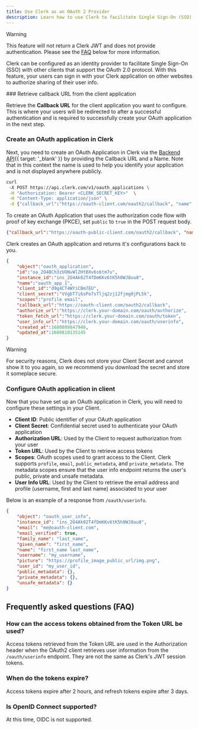 ```yaml
---
title: Use Clerk as an OAuth 2 Provider
description: Learn how to use Clerk to facilitate Single Sign-On (SSO) with other clients that support the OAuth 2.0 protocol.
---
```


> [!WARNING]
> This feature will not return a Clerk JWT and does not provide authentication. Please see the [FAQ](#how-can-the-access-tokens-obtained-from-the-token-url-be-used) below for more information.

Clerk can be configured as an identity provider to facilitate Single Sign-On (SSO) with other clients that support the OAuth 2.0 protocol. With this feature, your users can sign in with your Clerk application on other websites to authorize sharing of their user info.

<Images width={2279} height={1135} src="/docs/images/advance/clerk-idp-flow.svg" alt="Clerk IDP Flow" />

<Steps>
  ### Retrieve callback URL from the client application

  Retrieve the **Callback URL** for the client application you want to configure. This is where your users will be redirected to after a successful authentication and is required to successfully create your OAuth application in the next step.

  ### Create an OAuth application in Clerk

  Next, you need to create an OAuth Application in Clerk via the [Backend API](/docs/reference/backend-api/tag/OAuth-Applications){{ target: '_blank' }} by providing the Callback URL and a Name. Note that in this context the name is used to help you identify your application and is not displayed anywhere publicly.

  ```sh {{ prettier: false, filename: 'POST /v1/oauth_applications' }}
  curl
   -X POST https://api.clerk.com/v1/oauth_applications \
   -H "Authorization: Bearer <CLERK_SECRET_KEY>"  \
   -H "Content-Type: application/json" \
   -d {"callback_url":"https://oauth-client.com/oauth2/callback", "name": "oauth_app_1", "scopes": "profile email"}
  ```

  To create an OAuth Application that uses the authorization code flow with proof of key exchange (PKCE), set `public` to `true` in the POST request body.

  ```json {{ prettier: false }}
  {"callback_url":"https://oauth-public-client.com/oauth2/callback", "name": "oauth_app_pkce", "public": true}
  ```

  Clerk creates an OAuth application and returns it's configurations back to you.

  ```json {{ prettier: false, filename: 'RESPONSE' }}
  {
      "object":"oauth_application",
      "id":"oa_2O4BCh3zUONvWlZHtBXv6s6tm7u",
      "instance_id":"ins_2O4Ak02T4fDmKKv6tK5h0WJ8ou8",
      "name":"oauth_app_1",
      "client_id":"d9g4CT4WYiCBm7EU",
      "client_secret":"VVgbT7i6sPo7sTljq2zj12fjmg0jPL5k",
      "scopes":"profile email",
      "callback_url":"https://oauth-client.com/oauth2/callback",
      "authorize_url":"https://clerk.your-domain.com/oauth/authorize",
      "token_fetch_url":"https://clerk.your-domain.com/oauth/token",
      "user_info_url":"https://clerk.your-domain.com/oauth/userinfo",
      "created_at":1680809847940,
      "updated_at":1680810135145
  }
  ```

  > [!WARNING]
  > For security reasons, Clerk does not store your Client Secret and cannot show it to you again, so we recommend you download the secret and store it someplace secure.

  ### Configure OAuth application in client

  Now that you have set up an OAuth application in Clerk, you will need to configure these settings in your Client.

  - **Client ID**: Public identifier of your OAuth application
  - **Client Secret**: Confidential secret used to authenticate your OAuth application
  - **Authorization URL**: Used by the Client to request authorization from your user
  - **Token URL**: Used by the Client to retrieve access tokens
  - **Scopes**: OAuth scopes used to grant access to the Client. Clerk supports `profile`, `email`, `public_metadata`, and `private_metadata`. The metadata scopes ensure that the user info endpoint returns the user's public, private and unsafe metadata.
  - **User Info URL**: Used by the Client to retrieve the email address and profile (username, first and last name) associated to your user

  Below is an example of a response from `/oauth/userinfo`.

  ```json {{ prettier: false, filename: 'RESPONSE' }}
  {
      "object": "oauth_user_info",
      "instance_id": "ins_2O4Ak02T4fDmKKv6tK5h0WJ8ou8",
      "email": "me@oauth-client.com",
      "email_verified": true,
      "family_name": "last_name",
      "given_name": "first_name",
      "name": "first_name last_name",
      "username": "my_username",
      "picture": "https://profile_image_public_url/img.png",
      "user_id": "my_user_id",
      "public_metadata": {},
      "private_metadata": {},
      "unsafe_metadata": {}
  }
  ```
</Steps>

## Frequently asked questions (FAQ)

### How can the access tokens obtained from the Token URL be used?

Access tokens retrieved from the Token URL are used in the Authorization header when the OAuth2 client retrieves user information from the `/oauth/userinfo` endpoint. They are not the same as Clerk's JWT session tokens.

### When do the tokens expire?

Access tokens expire after 2 hours, and refresh tokens expire after 3 days.

### Is OpenID Connect supported?

At this time, OIDC is not supported.
